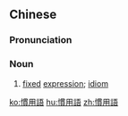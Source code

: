 {{also|惯用语}}
==Chinese==
{{zh-forms|s=惯用语|type=21}}

===Pronunciation===
{{zh-pron
|m=guànyòngyǔ
|c=gwaan3 jung6 jyu5
|mn=koàn-iōng-gí/koàn-iōng-gú
|cat=n
}}

===Noun===
{{zh-noun}}

# [[fixed]] [[expression]]; [[idiom]]

{{zh-cat|Advanced|Linguistics}}

[[ko:慣用語]]
[[hu:慣用語]]
[[zh:慣用語]]